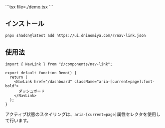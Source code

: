 
<DemoCanvas>
  <DemoPreview>
    <Demo />
  </DemoPreview>
  <DemoCode>
    ```tsx file=./demo.tsx
    ```
  </DemoCode>
</DemoCanvas>

## インストール

```bash
pnpx shadcn@latest add https://ui.dninomiya.com/r/nav-link.json
```

## 使用法

```tsx
import { NavLink } from "@/components/nav-link";

export default function Demo() {
  return (
    <NavLink href="/dashboard" className="aria-[current=page]:font-bold">
      ダッシュボード
    </NavLink>
  );
}
```

アクティブ状態のスタイリングは、`aria-[current=page]`属性セレクタを使用して行います。